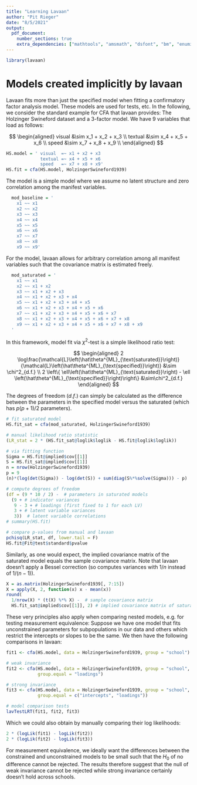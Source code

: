 ```yaml
---
title: "Learning Lavaan"
author: "Pit Rieger"
date: "8/5/2021"
output: 
  pdf_document:
    number_sections: true
    extra_dependencies: ["mathtools", "amsmath", "dsfont", "bm", "enumitem", "tikz", "scalerel"]
---
```


```r
library(lavaan)
```

# Models created implicitly by lavaan
Lavaan fits more than just the specified model when fitting a confirmatory factor analysis model. These models are used for tests, etc. In the following, we consider the standard example for CFA that lavaan provides: The Holzinger Swineford dataset and a 3-factor model. We have 9 variables that load as follows: 

$$
\begin{aligned}
visual &\sim x_1 + x_2 + x_3 \\
textual &\sim x_4 + x_5 + x_6 \\
speed &\sim x_7 + x_8 + x_9 \\
\end{aligned}
$$


```r
HS.model = ' visual  =~ x1 + x2 + x3
             textual =~ x4 + x5 + x6
             speed   =~ x7 + x8 + x9'
HS.fit = cfa(HS.model, HolzingerSwineford1939)
```


The \texttt{baseline} model is a simple model where we assume no latent structure and zero correlation among the manifest variables.

```r
  mod_baseline = ' 
    x1 ~~ x1
    x2 ~~ x2
    x3 ~~ x3
    x4 ~~ x4
    x5 ~~ x5
    x6 ~~ x6
    x7 ~~ x7
    x8 ~~ x8
    x9 ~~ x9'
```

For the \textbf{saturated} model, lavaan allows for arbitrary correlation among all manifest variables such that the covariance matrix is estimated freely.

```r
  mod_saturated = '
    x1 ~~ x1
    x2 ~~ x1 + x2
    x3 ~~ x1 + x2 + x3
    x4 ~~ x1 + x2 + x3 + x4
    x5 ~~ x1 + x2 + x3 + x4 + x5 
    x6 ~~ x1 + x2 + x3 + x4 + x5 + x6 
    x7 ~~ x1 + x2 + x3 + x4 + x5 + x6 + x7 
    x8 ~~ x1 + x2 + x3 + x4 + x5 + x6 + x7 + x8 
    x9 ~~ x1 + x2 + x3 + x4 + x5 + x6 + x7 + x8 + x9 
  '
```

In this framework, model fit via $\chi^2$-test is a simple likelihood ratio test:

$$
\begin{aligned}
2 \log\frac{\mathcal{L}\left(\hat\theta^{ML}_{\text{saturated}}\right)}{\mathcal{L}\left(\hat\theta^{ML}_{\text{specified}}\right)} &\sim \chi^2_{d.f.} \\
2 \left\{ \ell\left(\hat\theta^{ML}_{\text{saturated}}\right) - \ell \left(\hat\theta^{ML}_{\text{specified}}\right)\right\} &\sim\chi^2_{d.f.}
\end{aligned}
$$

The degrees of freedom ($d.f.$) can simply be calculated as the difference between the parameters in the specified model versus the saturated (which has $p(p+1)/2$ parameters). 

```r
# fit saturated model
HS.fit_sat = cfa(mod_saturated, HolzingerSwineford1939)

# manual likelihood ratio statistic
(LR_stat = 2 * (HS.fit_sat@loglik$loglik - HS.fit@loglik$loglik))

# via fitting function
Sigma = HS.fit@implied$cov[[1]]
S = HS.fit_sat@implied$cov[[1]]
n = nrow(HolzingerSwineford1939)
p = 9
(n)*(log(det(Sigma)) - log(det(S)) + sum(diag(S%*%solve(Sigma))) - p)

# compute degrees of freedom
(df = (9 * 10 / 2) -  # parameters in saturated models
  (9 + # indicator variances
   9 - 3 + # loadings (first fixed to 1 for each LV)
   3 + # latent variable variances
   3))  # latent variable correlations
# summary(HS.fit)

# compare p-values from manual and lavaan
pchisq(LR_stat, df, lower.tail = F)
HS.fit@Fit@test$standard$pvalue
```

Similarly, as one would expect, the implied covariance matrix of the saturated model equals the sample covariance matrix. Note that lavaan doesn't apply a Bessel correction (so computes variances with $1/n$ instead of $1/(n-1)$).

```r
X = as.matrix(HolzingerSwineford1939[, 7:15])
X = apply(X, 2, function(x) x - mean(x))
round(
  1/nrow(X) * (t(X) %*% X) -  # sample covariance matrix
  HS.fit_sat@implied$cov[[1]], 2) # implied covariance matrix of saturated model
```


These very principles also apply when comparing nested models, e.g. for testing measurement equivalence: Suppose we have one model that fits unconstrained parameters for subpopulations in our data and others which restrict the intercepts or slopes to be the same. We then have the following comparisons in lavaan: 

```r
fit1 <- cfa(HS.model, data = HolzingerSwineford1939, group = "school")

# weak invariance
fit2 <- cfa(HS.model, data = HolzingerSwineford1939, group = "school",
            group.equal = "loadings")

# strong invariance
fit3 <- cfa(HS.model, data = HolzingerSwineford1939, group = "school",
            group.equal = c("intercepts", "loadings"))

# model comparison tests
lavTestLRT(fit1, fit2, fit3)
```

Which we could also obtain by manually comparing their log likelihoods:

```r
2 * (logLik(fit1) - logLik(fit2))
2 * (logLik(fit2) - logLik(fit3))
```

For measurement equivalence, we ideally want the differences between the constrained and unconstrained models to be small such that the $H_0$ of no difference cannot be rejected. The results therefore suggest that the null of weak invariance cannot be rejected while strong invariance certainly doesn't hold across schools.











